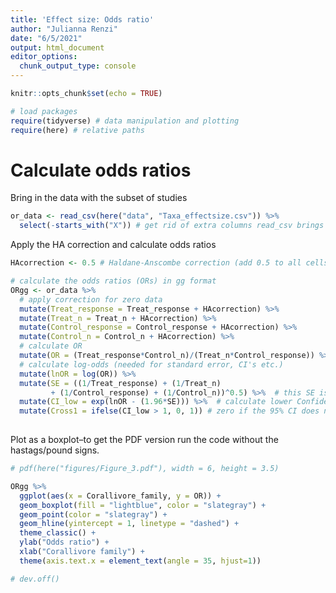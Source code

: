 ```yaml
---
title: 'Effect size: Odds ratio'
author: "Julianna Renzi"
date: "6/5/2021"
output: html_document
editor_options: 
  chunk_output_type: console
---
```


```r
knitr::opts_chunk$set(echo = TRUE)

# load packages
require(tidyverse) # data manipulation and plotting
require(here) # relative paths
```

# Calculate odds ratios

Bring in the data with the subset of studies 

```r
or_data <- read_csv(here("data", "Taxa_effectsize.csv")) %>% 
  select(-starts_with("X")) # get rid of extra columns read_csv brings in
```

Apply the HA correction and calculate odds ratios

```r
HAcorrection <- 0.5 # Haldane‐Anscombe correction (add 0.5 to all cells to avoid dividing by zero)

# calculate the odds ratios (ORs) in gg format
ORgg <- or_data %>% 
  # apply correction for zero data
  mutate(Treat_response = Treat_response + HAcorrection) %>% 
  mutate(Treat_n = Treat_n + HAcorrection) %>% 
  mutate(Control_response = Control_response + HAcorrection) %>% 
  mutate(Control_n = Control_n + HAcorrection) %>% 
  # calculate OR
  mutate(OR = (Treat_response*Control_n)/(Treat_n*Control_response)) %>%
  # calculate log-odds (needed for standard error, CI's etc.)
  mutate(lnOR = log(OR)) %>% 
  mutate(SE = ((1/Treat_response) + (1/Treat_n)
         + (1/Control_response) + (1/Control_n))^0.5) %>%  # this SE is that defined in Ruxton and Neuhauser 2013, pg. 13
  mutate(CI_low = exp(lnOR - (1.96*SE))) %>%  # calculate lower Confidence interval using the Woolf method to find the ones that cross the 1 line with their 95% CIs for plotting
  mutate(Cross1 = ifelse(CI_low > 1, 0, 1)) # zero if the 95% CI does not cross 1
  
```

Plot as a boxplot--to get the PDF version run the code without the hastags/pound signs.

```r
# pdf(here("figures/Figure_3.pdf"), width = 6, height = 3.5)

ORgg %>% 
  ggplot(aes(x = Corallivore_family, y = OR)) +
  geom_boxplot(fill = "lightblue", color = "slategray") +
  geom_point(color = "slategray") +
  geom_hline(yintercept = 1, linetype = "dashed") +
  theme_classic() +
  ylab("Odds ratio") +
  xlab("Corallivore family") +
  theme(axis.text.x = element_text(angle = 35, hjust=1))

# dev.off()
```
